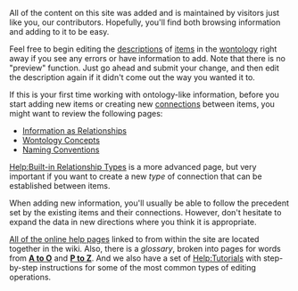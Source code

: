 <!-- Copyright (c)  2011  Glen E. Ivey
     Permission is granted to copy, distribute and/or modify this document
     under the terms of the GNU Free Documentation License, Version 1.3;
     with no Invariant Sections, no Front-Cover Texts, and no Back-Cover Texts.
     A copy of the license is in the file COPYING.DOCUMENTATION
  -->
<!-- This page is always served for the "Add Content" link on the
     home page of http://wontology.org/.  However, it is written
     generically and with references to "this site" so that it is also
     an acceptable page for any WontoMedia-based site that does not
     (yet) have its own customized reference pages.  If you make edits
     here, please try to keep these dual uses in mind.
  -->
All of the content on this site was added and is maintained by visitors just like you, our contributors.  Hopefully, you'll find both browsing information and adding to it to be easy.

Feel free to begin editing the [[Help:GlossaryAtoO#anchor_Description|descriptions]] of [[Help:GlossaryAtoO#anchor_Item|items]] in the [[Help:GlossaryPtoZ#anchor_Wontology|wontology]] right away if you see any errors or have information to add.  Note that there is no "preview" function.  Just go ahead and submit your change, and then edit the description again if it didn't come out the way you wanted it to.

If this is your first time working with ontology-like information, before you start adding new items or creating new [[Help:GlossaryAtoO#anchor_Connection|connections]] between items, you might want to review the following pages:

* [[Help:Information as Relationships|Information as Relationships]]
* [[Help:Wontology Concepts|Wontology Concepts]]
* [[Help:Naming Conventions|Naming Conventions]]

[[Help:Built-in Relationship Types]] is a more advanced page, but very important if you want to create a new ''type'' of connection that can be established between items.

When adding new information, you'll usually be able to follow the precedent set by the existing items and their connections.  However, don't hesitate to expand the data in new directions where you think it is appropriate.

[[Help:Main Page|All of the online help pages]] linked to from within the site are located together in the wiki.  Also, there is a ''glossary'', broken into pages for words from '''[[Help:GlossaryAtoO|A to O]]''' and '''[[Help:GlossaryPtoZ| P to Z]]'''.  And we also have a set of [[Help:Tutorials]] with step-by-step instructions for some of the most common types of editing operations.
